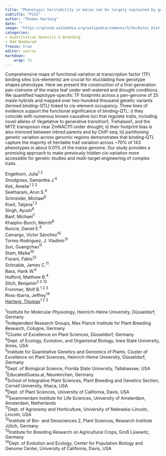 ```yaml
---
title: "Phenotypic heritability in maize can be largely explained by genetic variation at transcription factor binding sites"
subtitle: "P253"
author: "Thomas Hartwig"
date: ""
image: "https://upload.wikimedia.org/wikipedia/commons/5/5e/Aztec_Diet_Basket_of_Corn_%289755332575%29.jpg"
categories: 
- Quantitative Genetics & Breeding
- Odd Numbered
freeze: true
editor: source
markdown: 
    wrap: 72
---
```


Comprehensive maps of functional variation at transcription factor (TF) binding sites (cis-elements) are crucial for elucidating how genotype shapes phenotype. Here we present the construction of a first-generation pan-cistrome of the maize leaf under well-watered and drought conditions. We quantified haplotype-specific TF footprints across a pan-genome of 25 maize hybrids and mapped over two-hundred thousand genetic variants (termed binding-QTL) linked to cis-element occupancy. Three lines of evidence support the functional significance of binding-QTL: i) they coincide with numerous known causative loci that regulate traits, including novel alleles of Vegetative to generative transition1, Trehalase1, and the MITE transposon near ZmNAC111 under drought; ii) their footprint bias is also mirrored between inbred parents and by ChIP-seq; iii) partitioning genetic variation across genomic regions demonstrates that binding-QTL capture the majority of heritable trait variation across ~70% of 143 phenotypes in about 0.01% of the maize genome. Our study provides a promising approach to make previously hidden cis-variation more accessible for genetic studies and multi-target engineering of complex traits.

Engelhorn, Julia<sup>1 2</sup><br>Snodgrass, Samantha J.<sup>4</sup><br>Kok, Amelie<sup>1 2 3</sup><br>Seetharam, Arun S.<sup>4</sup><br>Schneider, Michael<sup>5</sup><br>Kiwit, Tatjana<sup>1 2</sup><br>Singh, Ayush<sup>6</sup><br>Banf, Michael<sup>7</sup><br>Khaipho-Burch, Merritt<sup>8</sup><br>Runcie, Daniel E.<sup>9</sup><br>Camargo, Victor Sánchez<sup>10</sup><br>Torres-Rodriguez, J. Vladimir<sup>11</sup><br>Sun, Guangchao<sup>11</sup><br>Stam, Maike<sup>10</sup><br>Fiorani, Fabio<sup>12</sup><br>Schnable, James C.<sup>11</sup><br>Bass, Hank W.<sup>6</sup><br>Hufford, Matthew B.<sup>4</sup><br>Stich, Benjamin<sup>3 5 13</sup><br>Frommer, Wolf B.<sup>1 2 3</sup><br>Ross-Ibarra, Jeffrey<sup>14</sup><br><a href='mailto:thartwig@mpipz.mpg.de'>Hartwig, Thomas</a><sup>1 2 3</sup><br>

<sup>1</sup>Institute for Molecular Physiology, Heinrich-Heine University, Düsseldorf, Germany<br><sup>2</sup>Independent Research Groups, Max Planck Institute for Plant Breeding Research, Cologne, Germany<br><sup>3</sup>Cluster of Excellence on Plant Sciences, Düsseldorf, Germany<br><sup>4</sup>Dept. of Ecology, Evolution, and Organismal Biology, Iowa State University, Ames, USA<br><sup>5</sup>Institute for Quantitative Genetics and Genomics of Plants, Cluster of Excellence on Plant Sciences, Heinrich-Heine University, Düsseldorf, Germany<br><sup>6</sup>Dept. of Biological Science, Florida State University, Tallahassee, USA<br><sup>7</sup>EducatedGuess.ai, Neunkirchen, Germany<br><sup>8</sup>School of Integrative Plant Sciences, Plant Breeding and Genetics Section, Cornell University, Ithaca, USA<br><sup>9</sup>Dept. of Plant Sciences, University of California, Davis, USA<br><sup>10</sup>Swammerdam Institute for Life Sciences, University of Amsterdam, Amsterdam, Netherlands<br><sup>11</sup>Dept. of Agronomy and Horticulture, University of Nebraska-Lincoln, Lincoln, USA<br><sup>12</sup>Institute of Bio- and Geosciences 2, Plant Sciences, Research Institute Jülich, Germany<br><sup>13</sup>Institute for Breeding Research on Agricultural Crops, Groß Lüsewitz, Germany<br><sup>14</sup>Dept. of Evolution and Ecology, Center for Population Biology and Genome Center, University of California, Davis, USA<br>